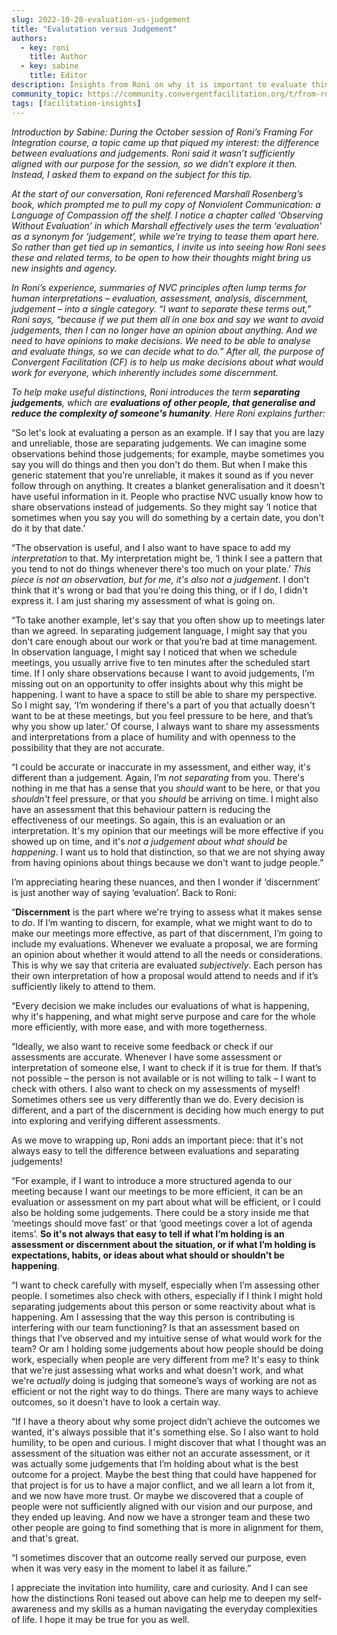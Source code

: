 ```yaml
---
slug: 2022-10-28-evaluation-vs-judgement
title: "Evalutation versus Judgement"
authors:
  - key: roni
    title: Author
  - key: sabine
    title: Editor
description: Insights from Roni on why it is important to evaluate things and how this is different from judgments that create separation between people.
community_topic: https://community.convergentfacilitation.org/t/from-roni-evaluations-versus-judgements/88/1
tags: [facilitation-insights]
---
```


*Introduction by Sabine: During the October session of Roni’s *Framing For Integration* course, a topic came up that piqued my interest: the difference between evaluations and judgements. Roni said it wasn’t sufficiently aligned with our purpose for the session, so we didn’t explore it then. Instead, I asked them to expand on the subject for this tip.*

*At the start of our conversation, Roni referenced Marshall Rosenberg’s book, which prompted me to pull my copy of *Nonviolent Communication: a Language of Compassi*on off the shelf. I notice a chapter called ‘Observing Without Evaluation’ in which Marshall effectively uses the term ‘evaluation’ as a *synonym* for ‘judgement’, while we’re trying to tease them apart here. So rather than get tied up in semantics, I invite us into seeing how Roni sees these and related terms, to be open to how their thoughts might bring us new insights and agency.*

*In Roni’s experience, summaries of NVC principles often lump terms for human interpretations – evaluation, assessment, analysis, discernment, judgement – into a single category. “I want to separate these terms out,” Roni says, “because if we put them all in one box and say we want to avoid judgements, then I can no longer have an opinion about anything. And we need to have opinions to make decisions. We need to be able to analyse and evaluate things, so we can decide what to do.” After all, the purpose of Convergent Facilitation (CF) is to help us make decisions about what would work for everyone, which inherently includes some discernment.*

*To help make useful distinctions, Roni introduces the term **separating judgements**, which are **evaluations of other people, that generalise and reduce the complexity of someone's humanity**. Here Roni explains further:*

<!--truncate-->

<ShareFacilitationInsight community_topic={frontMatter.community_topic}/>


“So let's look at evaluating a person as an example. If I say that you are lazy and unreliable, those are separating judgements. We can imagine some observations behind those judgements; for example, maybe sometimes you say you will do things and then you don't do them. But when I make this generic statement that you’re unreliable, it makes it sound as if you never follow through on anything. It creates a blanket generalisation and it doesn't have useful information in it. People who practise NVC usually know how to share observations instead of judgements. So they might say ‘I notice that sometimes when you say you will do something by a certain date, you don't do it by that date.’

“The observation is useful, and I also want to have space to add my *interpretation* to that. My interpretation might be, ‘I think I see a pattern that you tend to not do things whenever there's too much on your plate.’ *This piece is not an observation, but for me, it's also not a judgement*. I don't think that it's wrong or bad that you're doing this thing, or if I do, I didn't express it. I am just sharing my assessment of what is going on.

“To take another example, let's say that you often show up to meetings later than we agreed. In separating judgement language, I might say that you don't care enough about our work or that you’re bad at time management. In observation language, I might say I noticed that when we schedule meetings, you usually arrive five to ten minutes after the scheduled start time. If I only share observations because I want to avoid judgements, I’m missing out on an opportunity to offer insights about why this might be happening. I want to have a space to still be able to share my perspective. So I might say, ‘I’m wondering if there's a part of you that actually doesn't want to be at these meetings, but you feel pressure to be here, and that’s why you show up later.’ Of course, I always want to share my assessments and interpretations from a place of humility and with openness to the possibility that they are not accurate.

“I could be accurate or inaccurate in my assessment, and either way, it's different than a judgement. Again, I’m *not separating* from you. There's nothing in me that has a sense that you *should* want to be here, or that you *shouldn't* feel pressure, or that you *should* be arriving on time. I might also have an assessment that this behaviour pattern is reducing the effectiveness of our meetings. So again, this is an evaluation or an interpretation. It's my opinion that our meetings will be more effective if you showed up on time, and it's *not a judgement about what should be happening*. I want us to hold that distinction, so that we are not shying away from having opinions about things because we don't want to judge people.”

I’m appreciating hearing these nuances, and then I wonder if ‘discernment’ is just another way of saying ‘evaluation’. Back to Roni:

“**Discernment** is the part where we're trying to assess what it makes sense to *do*. If I’m wanting to discern, for example, what we might want to do to make our meetings more effective, as part of that discernment, I’m going to include my evaluations. Whenever we evaluate a proposal, we are forming an opinion about whether it would attend to all the needs or considerations. This is why we say that criteria are evaluated *subjectively*. Each person has their own interpretation of how a proposal would attend to needs and if it’s sufficiently likely to attend to them.

“Every decision we make includes our evaluations of what is happening, why it's happening, and what might serve purpose and care for the whole more efficiently, with more ease, and with more togetherness.

“Ideally, we also want to receive some feedback or check if our assessments are accurate. Whenever I have some assessment or interpretation of someone else, I want to check if it is true for them. If that’s not possible – the person is not available or is not willing to talk – I want to check with others. I also want to check on my assessments of myself! Sometimes others see us very differently than we do. Every decision is different, and a part of the discernment is deciding how much energy to put into exploring and verifying different assessments.

As we move to wrapping up, Roni adds an important piece: that it's not always easy to tell the difference between evaluations and separating judgements!

“For example, if I want to introduce a more structured agenda to our meeting because I want our meetings to be more efficient, it can be an evaluation or assessment on my part about what will be efficient, or I could also be holding some judgements. There could be a story inside me that ‘meetings should move fast’ or that ‘good meetings cover a lot of agenda items’. **So it's not always that easy to tell if what I’m holding is an assessment or discernment about the situation, or if what I’m holding is expectations, habits, or ideas about what should or shouldn't be happening**.

“I want to check carefully with myself, especially when I’m assessing other people. I sometimes also check with others, especially if I think I might hold separating judgements about this person or some reactivity about what is happening. Am I assessing that the way this person is contributing is interfering with our team functioning? Is that an assessment based on things that I’ve observed and my intuitive sense of what would work for the team? Or am I holding some judgements about how people should be doing work, especially when people are very different from me? It's easy to think that we're just assessing what works and what doesn't work, and what we're *actually* doing is judging that someone’s ways of working are not as efficient or not the right way to do things. There are many ways to achieve outcomes, so it doesn't have to look a certain way.

“If I have a theory about why some project didn’t achieve the outcomes we wanted, it's always possible that it's something else. So I also want to hold humility, to be open and curious. I might discover that what I thought was an assessment of the situation was either not an accurate assessment, or it was actually some judgements that I’m holding about what is the best outcome for a project. Maybe the best thing that could have happened for that project is for us to have a major conflict, and we all learn a lot from it, and we now have more trust. Or maybe we discovered that a couple of people were not sufficiently aligned with our vision and our purpose, and they ended up leaving. And now we have a stronger team and these two other people are going to find something that is more in alignment for them, and that's great.

“I sometimes discover that an outcome really served our purpose, even when it was very easy in the moment to label it as failure.”

I appreciate the invitation into humility, care and curiosity. And I can see how the distinctions Roni teased out above can help me to deepen my self-awareness and my skills as a human navigating the everyday complexities of life. I hope it may be true for you as well.

